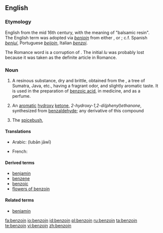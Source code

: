 ==English==

===Etymology===
English from the mid 16th century, with the meaning of "balsamic resin".
The English term was adopted via {{etyl|frm|en}}  ''[[benjoin]]'' from either {{etyl|es|en}}, {{etyl|pt|en}} or {{etyl|it|en}}; c.f.  Spanish ''[[benjuí]]'', Portuguese ''[[beijoin]]'', Italian ''[[benzoi]]''.

The Romance word is a corruption of  {{etyl|ar|en}} {{term|لبان جاوي|sc=Arab|tr=lubān jāwī|lang=ar||incense from Java}}.  The initial ''lu'' was probably lost because it was taken as the definite article in Romance.

===Noun===
{{wikipedia}}
{{en-noun|s|-}}

# A resinous substance, dry and brittle, obtained from the {{taxlink|Styrax benzoin|species}}, a tree of Sumatra, Java, etc., having a fragrant odor, and slightly aromatic taste. It is used in the preparation of [[benzoic acid]], in medicine, and as a perfume.
# {{organic compound}} An [[aromatic]] [[hydroxy]] [[ketone]], ''2-hydroxy-1,2-di(phenyl)ethanone'', synthesized from [[benzaldehyde]]; any derivative of this compound
# {{botany}} The [[spicebush]], {{taxlink|Lindera benzoin|species}}

====Translations====
{{trans-top|resinous substance from tree}}
* Arabic: {{Arab|[[لبان جاوي]]}} (lubān jāwī) {{m}}
{{trans-mid}}
* French: {{t+|fr|benjoin|m}}
{{trans-bottom}}

{{trans-top|white crystalline substance}}
{{trans-mid}}
{{trans-bottom}}

{{trans-top|spicebush}}
{{trans-mid}}
{{trans-bottom}}

====Derived terms====
* [[benjamin]]
* [[benzene]]
* [[benzoic]]
* [[flowers of benzoin]]

====Related terms====
* [[benjamin]]

[[fa:benzoin]]
[[io:benzoin]]
[[id:benzoin]]
[[pl:benzoin]]
[[ru:benzoin]]
[[ta:benzoin]]
[[te:benzoin]]
[[vi:benzoin]]
[[zh:benzoin]]